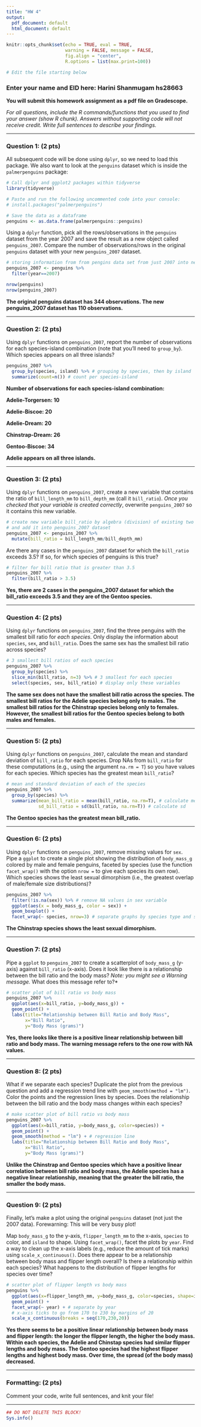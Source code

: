 ```yaml
---
title: "HW 4"
output:
  pdf_document: default
  html_document: default
---
```


```r
knitr::opts_chunk$set(echo = TRUE, eval = TRUE,  
                      warning = FALSE, message = FALSE, 
                      fig.align = "center",
                      R.options = list(max.print=100))

# Edit the file starting below
```

### Enter your name and EID here: Harini Shanmugam hs28663

**You will submit this homework assignment as a pdf file on Gradescope.**

*For all questions, include the R commands/functions that you used to find your answer (show R chunk). Answers without supporting code will not receive credit. Write full sentences to describe your findings.*

------------------------------------------------------------------------

### Question 1: (2 pts)

All subsequent code will be done using `dplyr`, so we need to load this package. We also want to look at the `penguins` dataset which is inside the `palmerpenguins` package:

```r
# Call dplyr and ggplot2 packages within tidyverse
library(tidyverse)

# Paste and run the following uncommented code into your console: 
# install.packages("palmerpenguins")

# Save the data as a dataframe
penguins <- as.data.frame(palmerpenguins::penguins)
```

Using a `dplyr` function, pick all the rows/observations in the `penguins` dataset from the year 2007 and save the result as a new object called `penguins_2007`. Compare the number of observations/rows in the original `penguins` dataset with your new `penguins_2007` dataset.

```r
# storing information from from pengins data set from just 2007 into new object
penguins_2007 <- penguins %>%
  filter(year==2007)

nrow(penguins)
nrow(penguins_2007)
```

**The original penguins dataset has 344 observations. The new penguins_2007 dataset has 110 observations.**

------------------------------------------------------------------------

### Question 2: (2 pts)

Using `dplyr` functions on `penguins_2007`, report the number of observations for each species-island combination (note that you'll need to `group_by`). Which species appears on all three islands?

```r
penguins_2007 %>%
  group_by(species, island) %>% # grouping by species, then by island
  summarize(count=n()) # count per species-island
```

**Number of observations for each species-island combination:**

**Adelie-Torgersen: 10**

**Adelie-Biscoe: 20**

**Adelie-Dream: 20**

**Chinstrap-Dream: 26**

**Gentoo-Biscoe: 34**

**Adelie appears on all three islands.**

------------------------------------------------------------------------

### Question 3: (2 pts)

Using `dplyr` functions on `penguins_2007`, create a new variable that contains the ratio of `bill_length_mm` to `bill_depth_mm` (call it `bill_ratio`). *Once you checked that your variable is created correctly*, overwrite `penguins_2007` so it contains this new variable.

```r
# create new variable bill_ratio by algebra (division) of existing two variables
# and add it into penguins_2007 dataset
penguins_2007 <- penguins_2007 %>%
  mutate(bill_ratio = bill_length_mm/bill_depth_mm)
```

Are there any cases in the `penguins_2007` dataset for which the `bill_ratio` exceeds 3.5? If so, for which species of penguins is this true?

```r
# filter for bill ratio that is greater than 3.5
penguins_2007 %>%
  filter(bill_ratio > 3.5)
```

**Yes, there are 2 cases in the penguins_2007 dataset for which the bill_ratio exceeds 3.5 and they are of the Gentoo species.**

------------------------------------------------------------------------

### Question 4: (2 pts)

Using `dplyr` functions on `penguins_2007`, find the three penguins with the smallest bill ratio for *each species*. Only display the information about `species`, `sex`, and `bill_ratio`. Does the same sex has the smallest bill ratio across species?

```r
# 3 smallest bill ratios of each species
penguins_2007 %>%
  group_by(species) %>%
  slice_min(bill_ratio, n=3) %>% # 3 smallest for each species
  select(species, sex, bill_ratio) # display only these variables
```

**The same sex does not have the smallest bill ratio across the species. The smallest bill ratios for the Adelie species belong only to males. The smallest bill ratios for the Chinstrap species belong only to females. However, the smallest bill ratios for the Gentoo species belong to both males and females.**

------------------------------------------------------------------------

### Question 5: (2 pts)

Using `dplyr` functions on `penguins_2007`, calculate the mean and standard deviation of `bill_ratio` for each species. Drop NAs from `bill_ratio` for these computations (e.g., using the argument `na.rm = T`) so you have values for each species. Which species has the greatest mean `bill_ratio`?

```r
# mean and standard deviation of each of the species
penguins_2007 %>%
  group_by(species) %>%
  summarize(mean_bill_ratio = mean(bill_ratio, na.rm=T), # calculate mean
            sd_bill_ratio = sd(bill_ratio, na.rm=T)) # calculate sd
```

**The Gentoo species has the greatest mean bill_ratio.**

------------------------------------------------------------------------

### Question 6: (2 pts)

Using `dplyr` functions on `penguins_2007`, remove missing values for `sex`. Pipe a `ggplot` to create a single plot showing the distribution of `body_mass_g` colored by male and female penguins, faceted by species (use the function `facet_wrap()` with the option `nrow =` to give each species its own row). Which species shows the least sexual dimorphism (i.e., the greatest overlap of male/female size distributions)?

```r
penguins_2007 %>%
  filter(!is.na(sex)) %>% # remove NA values in sex variable
  ggplot(aes(x = body_mass_g, color = sex)) +
  geom_boxplot() +
  facet_wrap(~ species, nrow=3) # separate graphs by species type and stack
```

**The Chinstrap species shows the least sexual dimorphism.**

------------------------------------------------------------------------

### Question 7: (2 pts)

Pipe a `ggplot` to `penguins_2007` to create a scatterplot of `body_mass_g` (y-axis) against `bill_ratio` (x-axis). Does it look like there is a relationship between the bill ratio and the body mass? *Note: you might see a Warning message.* What does this message refer to?\*

```r
# scatter plot of bill ratio vs body mass
penguins_2007 %>%
  ggplot(aes(x=bill_ratio, y=body_mass_g)) +
  geom_point() +
  labs(title="Relationship between Bill Ratio and Body Mass",
       x="Bill Ratio",
       y="Body Mass (grams)")
```

**Yes, there looks like there is a positive linear relationship between bill ratio and body mass. The warning message refers to the one row with NA values.**

------------------------------------------------------------------------

### Question 8: (2 pts)

What if we separate each species? Duplicate the plot from the previous question and add a regression trend line with `geom_smooth(method = "lm")`. Color the points and the regression lines by species. Does the relationship between the bill ratio and the body mass changes within each species?

```r
# make scatter plot of bill ratio vs body mass
penguins_2007 %>%
  ggplot(aes(x=bill_ratio, y=body_mass_g, color=species)) +
  geom_point() +
  geom_smooth(method = "lm") + # regression line
  labs(title="Relationship between Bill Ratio and Body Mass",
       x="Bill Ratio",
       y="Body Mass (grams)")
```

**Unlike the Chinstrap and Gentoo species which have a positive linear correlation between bill ratio and body mass, the Adelie species has a negative linear relationship, meaning that the greater the bill ratio, the smaller the body mass.**

------------------------------------------------------------------------

### Question 9: (2 pts)

Finally, let's make a plot using the original `penguins` dataset (not just the 2007 data). Forewarning: This will be very busy plot!

Map `body_mass_g` to the y-axis, `flipper_length_mm` to the x-axis, `species` to color, and `island` to shape. Using `facet_wrap()`, facet the plots by `year`. Find a way to clean up the x-axis labels (e.g., reduce the amount of tick marks) using `scale_x_continuous()`. Does there appear to be a relationship between body mass and flipper length overall? Is there a relationship within each species? What happens to the distribution of flipper lengths for species over time?

```r
# scatter plot of flipper length vs body mass
penguins %>%
  ggplot(aes(x=flipper_length_mm, y=body_mass_g, color=species, shape=island)) +
  geom_point() +
  facet_wrap(~ year) + # separate by year
  # x-axis ticks to go from 170 to 230 by margins of 20
  scale_x_continuous(breaks = seq(170,230,20))
```

**Yes there seems to be a positive linear relationship between body mass and flipper length: the longer the flipper length, the higher the body mass. Within each species, the Adelie and Chinstap species had similar flipper lengths and body mass. The Gentoo species had the highest flipper lengths and highest body mass. Over time, the spread (of the body mass) decreased.**

------------------------------------------------------------------------

### Formatting: (2 pts)

Comment your code, write full sentences, and knit your file!

------------------------------------------------------------------------

```r
## DO NOT DELETE THIS BLOCK!
Sys.info()
```
